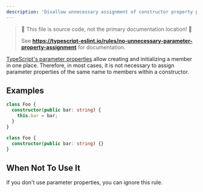 ---
description: 'Disallow unnecessary assignment of constructor property parameter.'
---


> 🛑 This file is source code, not the primary documentation location! 🛑
>
> See **https://typescript-eslint.io/rules/no-unnecessary-parameter-property-assignment** for documentation.

[TypeScript's parameter properties](https://www.typescriptlang.org/docs/handbook/2/classes.html#parameter-properties) allow creating and initializing a member in one place.
Therefore, in most cases, it is not necessary to assign parameter properties of the same name to members within a constructor.

## Examples

<Tabs>
<TabItem value="❌ Incorrect">

```ts
class Foo {
  constructor(public bar: string) {
    this.bar = bar;
  }
}
```

</TabItem>
<TabItem value="✅ Correct">

```ts
class Foo {
  constructor(public bar: string) {}
}
```

</TabItem>
</Tabs>

## When Not To Use It

If you don't use parameter properties, you can ignore this rule.
